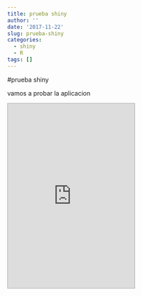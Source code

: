 ```yaml
---
title: prueba shiny
author: ''
date: '2017-11-22'
slug: prueba-shiny
categories:
  - shiny
  - R
tags: []
---
```


#prueba shiny

vamos a probar la aplicacion

<iframe src="http://34.240.188.230/shiny/sample-apps/rmd/" style="border: 1px solid #AAA; width: 290px; height: 420px"></iframe>